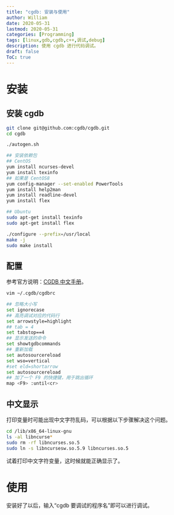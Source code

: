 ```yaml
---
title: "cgdb: 安装与使用"
author: William
date: 2020-05-31
lastmod: 2020-05-31
categories: [Programming]
tags: [linux,gdb,cgdb,c++,调试,debug]
description: 使用 cgdb 进行代码调试。
draft: false
ToC: true
---
```


# 安装

## 安装 cgdb 

```bash
git clone git@github.com:cgdb/cgdb.git
cd cgdb

./autogen.sh

## 安装依赖包
## CentOS
yum install ncurses-devel
yum install texinfo
## 如果是 CentOS8
yum config-manager --set-enabled PowerTools
yum install help2man
yum install readline-devel
yum install flex

## Ubuntu
sudo apt-get install texinfo
sudo apt-get install flex

./configure --prefix=/usr/local
make -j
sudo make install
```

## 配置

参考官方说明：[CGDB 中文手册](https://www.bookstack.cn/read/cgdb-manual-in-chinese/4.0.md)。

```bash
vim ~/.cgdb/cgdbrc

## 忽略大小写
set ignorecase
## 高亮调试对应的代码行
set arrowstyle=highlight
## tab = 4
set tabstop==4
## 显示发送的命令
set showtgdbcommands
## 重新加载
set autosourcereload
set wso=vertical
#set eld=shortarrow
set autosourcereload
## 加了一个 F9 的快捷键，用于跳出循环
map <F9> :until<cr>
```

## 中文显示
打印变量时可能出现中文字符乱码，可以根据以下步骤解决这个问题。

```bash
cd /lib/x86_64-linux-gnu 
ls -al libncurse* 
sudo rm -rf libncurses.so.5
sudo ln -s libncursesw.so.5.9 libncurses.so.5
```

试着打印中文字符变量，这时候就能正确显示了。



# 使用
安装好了以后，输入“cgdb 要调试的程序名”即可以进行调试。

